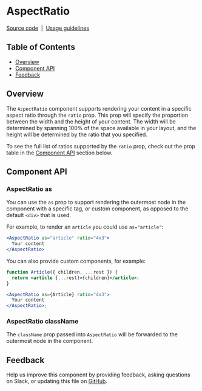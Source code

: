 
# AspectRatio

[Source code](https://github.com/carbon-design-system/carbon/tree/master/packages/react/src/components/AspectRatio)
&nbsp;|&nbsp;
[Usage guidelines](https://www.carbondesignsystem.com/guidelines/2x-grid/overview#aspect-ratio)

<!-- START doctoc generated TOC please keep comment here to allow auto update -->
<!-- DON'T EDIT THIS SECTION, INSTEAD RE-RUN doctoc TO UPDATE -->

## Table of Contents

- [Overview](#overview)
- [Component API](#component-api)
- [Feedback](#feedback)

<!-- END doctoc generated TOC please keep comment here to allow auto update -->

## Overview

The `AspectRatio` component supports rendering your content in a specific aspect
ratio through the `ratio` prop. This prop will specify the proportion between
the width and the height of your content. The width will be determined by
spanning 100% of the space available in your layout, and the height will be
determined by the ratio that you specified.

<Preview>
  <Story id="components-aspectratio--aspect-ratio" />
</Preview>

To see the full list of ratios supported by the `ratio` prop, check out the prop
table in the [Component API](#component-api) section below.

## Component API

<Props />

### AspectRatio as

You can use the `as` prop to support rendering the outermost node in the
component with a specific tag, or custom component, as opposed to the default
`<div>` that is used.

For example, to render an `article` you could use `as="article"`:

```jsx
<AspectRatio as="article" ratio="4x3">
  Your content
</AspectRatio>
```

You can also provide custom components, for example:

```jsx
function Article({ children, ...rest }) {
  return <article {...rest}>{children}</article>;
}

<AspectRatio as={Article} ratio="4x3">
  Your content
</AspectRatio>;
```

### AspectRatio className

The `className` prop passed into `AspectRatio` will be forwarded to the
outermost node in the component.

## Feedback

Help us improve this component by providing feedback, asking questions on Slack,
or updating this file on
[GitHub](https://github.com/carbon-design-system/carbon/edit/master/packages/react/src/components/AspectRatio/AspectRatio.mdx).
